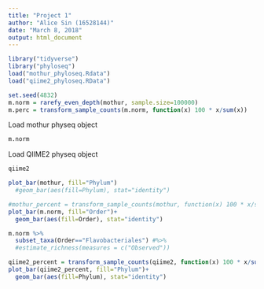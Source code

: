 ```yaml
---
title: "Project 1"
author: "Alice Sin (16528144)"
date: "March 8, 2018"
output: html_document
---
```

```r
library("tidyverse")
library("phyloseq")
load("mothur_phyloseq.Rdata")
load("qiime2_phyloseq.RData")
```
```r
set.seed(4832)
m.norm = rarefy_even_depth(mothur, sample.size=100000)
m.perc = transform_sample_counts(m.norm, function(x) 100 * x/sum(x))
```

Load mothur physeq object  
```r
m.norm
```

Load QIIME2 physeq object
```r
qiime2
```
```r
plot_bar(mothur, fill="Phylum")
  #geom_bar(aes(fill=Phylum), stat="identity")
```

```r
#mothur_percent = transform_sample_counts(mothur, function(x) 100 * x/sum(x))
plot_bar(m.norm, fill="Order")+
  geom_bar(aes(fill=Order), stat="identity")
```

```r
m.norm %>% 
  subset_taxa(Order=="Flavobacteriales") #%>% 
  #estimate_richness(measures = c("Observed"))

```


```r
qiime2_percent = transform_sample_counts(qiime2, function(x) 100 * x/sum(x))
plot_bar(qiime2_percent, fill="Phylum")+
  geom_bar(aes(fill=Phylum), stat="identity")
```
